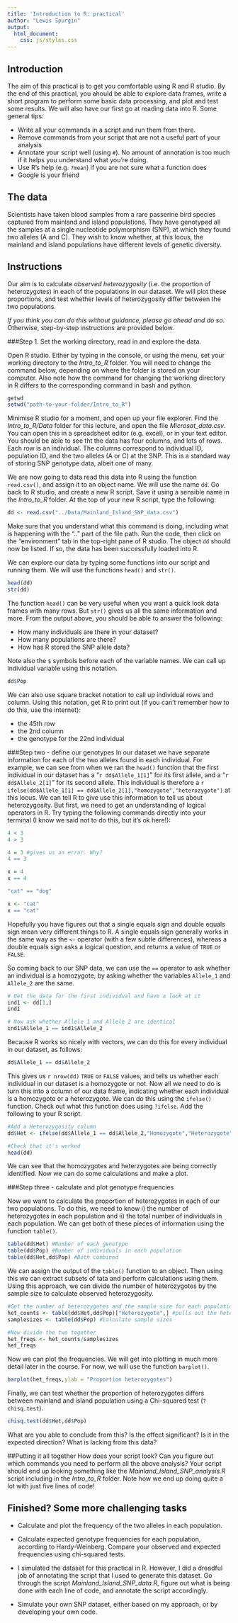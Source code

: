 ```yaml
---
title: 'Introduction to R: practical'
author: "Lewis Spurgin"
output:
  html_document:
    css: js/styles.css
---
```


<script src="js/hide.js"></script>


## Introduction
The aim of this practical is to get you comfortable using R and R studio. By the end of this practical, you ahould be able to explore data frames, write a short program to perform some basic data processing, and plot and test some results. We will also have our first go at reading data into R. Some general tips:

- Write all your commands in a script and run them from there.
- Remove commands from your script that are not a useful part of your analysis
- Annotate your script well (using `#`). No amount of annotation is too much if it helps you understand what you're doing.
- Use R's help (e.g. `?mean`) if you are not sure what a function does
- Google is your friend

## The data
Scientists have taken blood samples from a rare passerine bird species captured from mainland and island populations. They have genotyped all the samples at a single nucleotide polymorphism (SNP), at which they found two alleles (A and C). They wish to know whether, at this locus, the mainland and island populations have different levels of genetic diversity.

## Instructions
Our aim is to calculate *observed heterozygosity* (i.e. the proportion of heterozygotes) in each of the populations in our dataset. We will plot these proportions, and test whether levels of heterozygosity differ between the two populations. 

*If you think you can do this without guidance, please go ahead and do so*. Otherwise, step-by-step instructions are provided below.

###Step 1. Set the working directory, read in and explore the data.

Open R studio. Either by typing in the console, or using the menu, set your working directory to the *Intro_to_R* folder. You will need to change the command below, depending on where the folder is stored on your computer. Also note how the command for changing the working directory in R differs to the corresponding command in bash and python.

```r
getwd
setwd("path-to-your-folder/Intro_to_R")
```

Minimise R studio for a moment, and open up your file explorer. Find the *Intro_to_R/Data* folder for this lecture, and open the file *Microsat_data.csv*. You can open this in a spreadsheet editor (e.g. excel), or in your text editor. You should be able to see tht the data has four columns, and lots of rows. Each row is an individual. The columns correspond to individual ID, population ID, and the two alleles (A or C) at the SNP. This is a standard way of storing SNP genotype data, albeit one of many.

We are now going to data read this data into R using the function `read.csv()`, and assign it to an object name. We will use the name `dd`. Go back to R studio, and create a new R script. Save it using a sensible name in the *Intro_to_R* folder. At the top of your new R script, type the following:

```r
dd <- read.csv("../Data/Mainland_Island_SNP_data.csv")
```

Make sure that you understand what this command is doing, including what is happening with the ".." part of the file path. Run the code, then click on the "environment" tab in the top-right pane of R studio. The object `dd` should now be listed. If so, the data has been successfully loaded into R. 

We can explore our data by typing some functions into our script and running them. We will use the functions `head()` and `str()`.

```r
head(dd)
str(dd)
```

The function `head()` can be very useful when you want a quick look data frames with many rows. But `str()` gives us all the same information and more. From the output above, you should be able to answer the following:

- How many individuals are there in your dataset?
- How many populations are there?
- How has R stored the SNP allele data?

Note also the `$` symbols before each of the variable names. We can call up individual variable using this notation.

```r
dd$Pop
```

We can also use square bracket notation to call up individual rows and column. Using this notation, get R to print out (if you can't remember how to do this, use the internet):

- the 45th row
- the 2nd column
- the genotype for the 22nd individual

###Step two - define our genotypes
In our dataset we have separate information for each of the two alleles found in each individual. For example, we can see from when we ran the `head()` function that the first individual in our dataset has a "`r dd$Allele_1[1]`" for its first allele, and a "`r dd$Allele_2[1]`" for its second allele. This individual is therefore a `r ifelse(dd$Allele_1[1] == dd$Allele_2[1],"homozygote","heterozygote")` at this locus. We can tell R to give use this information to tell us about heterozygosity. But first, we need to get an understanding of logical operators in R. Try typing the following commands directly into your terminal (I know we said not to do this, but it's ok here!):

```r
4 < 3
4 > 3

4 = 3 #gives us an error. Why?
4 == 3 

x = 4
x == 4

"cat" == "dog"

x <- "cat"
x == "cat"
```

Hopefully you have figures out that a single equals sign and double equals sign mean very different things to R. A single equals sign generally works in the same way as the `<-` operator (with a few subtle differences), whereas a double equals sign asks a logical question, and returns a value of `TRUE` or `FALSE`.

So coming back to our SNP data, we can use the `==` operator to ask whether an individual is a homozygote, by asking whether the variables `Allele_1` and `Allele_2` are the same.

```r
# Get the data for the first individual and have a look at it
ind1 <- dd[1,]
ind1

# Now ask whether Allele 1 and Allele 2 are identical
ind1$Allele_1 == ind1$Allele_2

```

Because R works so nicely with vectors, we can do this for every individual in our dataset, as follows:

```r

dd$Allele_1 == dd$Allele_2

```

This gives us `r nrow(dd)` `TRUE` or `FALSE` values, and tells us whether each individual in our dataset is a homozygote or not. Now all we need to do is turn this into a column of our data frame, indicating whether each individual is a homozygote or a heterozygote. We can do this using the `ifelse()` function. Check out what this function does using `?ifelse`. Add the following to your R script.

```r

#Add a Heterozygosity column
dd$Het <- ifelse(dd$Allele_1 == dd$Allele_2,"Homozygote","Heterozygote")

#Check that it's worked
head(dd)

```

We can see that the homozygotes and heterzygotes are being correctly identified. Now we can do some calculations and make a plot.

###Step three - calculate and plot genotype frequencies

Now we want to calculate the proportion of heterozygotes in each of our two populations. To do this, we need to know i) the number of heterozygotes in each population and ii) the total number of individuals in each population. We can get both of these pieces of information using the function `table()`.

```r
table(dd$Het) #Number of each genotype
table(dd$Pop) #Number of individuals in each population
table(dd$Het,dd$Pop) #Both combined

```

We can assign the output of the `table()` function to an object. Then using this we can extract subsets of tata and perform calculations using them. Using this approach, we can divide the number of heterozygotes by the sample size to calculate observed heterozygosity. 

```r
#Get the number of heterozygotes and the sample size for each population
het_counts <- table(dd$Het,dd$Pop)["Heterozygote",] #pulls out the heterozygote row
samplesizes <- table(dd$Pop) #Calculate sample sizes

#Now divide the two together
het_freqs <- het_counts/samplesizes
het_freqs
```

Now we can plot the frequencies. We will get into plotting in much more detail later in the course. For now, we will use the function `barplot()`.
```r
barplot(het_freqs,ylab = "Proportion heterozygotes")
```

Finally, we can test whether the proportion of heterozygotes differs between mainland and island population using a Chi-squared test (`?chisq.test`).

```r
chisq.test(dd$Het,dd$Pop)
```

What are you able to conclude from this? Is the effect significant? Is it in the expected direction? What is lacking from this data?

##Putting it all together
How does your script look? Can you figure out which commands you need to perform all the above analysis? Your script should end up looking something like the *Mainland_Island_SNP_analysis.R* script including in the *Intro_to_R* folder. Note how we end up doing quite a lot with just five lines of code!

## Finished? Some more challenging tasks

- Calculate and plot the frequency of the two alleles in each population.

- Calculate expected genotype frequencies for each population, according to Hardy-Weinberg. Compare your observed and expected frequencies using chi-squared tests.

- I simulated the dataset for this practical in R. However, I did a dreadful job of annotating the script that I used to generate this dataset. Go through the script *Mainland_Island_SNP_data.R*, figure out what is being done with each line of code, and annotate the script accordingly.

- Simulate your own SNP dataset, either based on my approach, or by developing your own code.